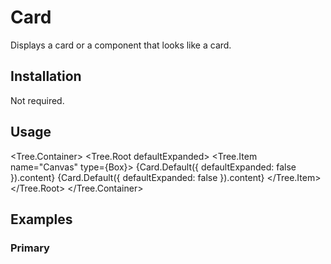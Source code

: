 
# Card

Displays a card or a component that looks like a card.

<ComponentsTabs component={Card.Default()} />

## Installation

Not required.

## Usage

<Tree.Container>
  <Tree.Root defaultExpanded>
    <Tree.Item name="Canvas" type={Box}>
      {Card.Default({ defaultExpanded: false }).content}
      {Card.Default({ defaultExpanded: false }).content}
    </Tree.Item>
  </Tree.Root>
</Tree.Container>

## Examples

### Primary

<ComponentsTabs component={Card.Default()} />
